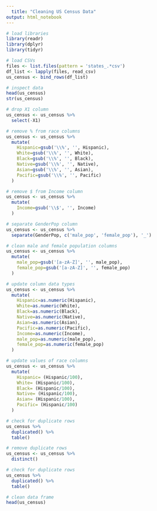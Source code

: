```yaml
---
  title: "Cleaning US Census Data"
output: html_notebook
---
```

  
  ```r
# load libraries
library(readr)
library(dplyr)
library(tidyr)
```

```r
# load CSVs
files <- list.files(pattern = 'states_.*csv')
df_list <- lapply(files, read_csv)
us_census <- bind_rows(df_list)
```

```r
# inspect data
head(us_census)
str(us_census)

```

```r
# drop X1 column
us_census <- us_census %>%
  select(-X1)

```

```r
# remove % from race columns
us_census <- us_census %>%
  mutate(
    Hispanic=gsub('\\%', '', Hispanic),
    White=gsub('\\%', '', White),
    Black=gsub('\\%', '', Black),
    Native=gsub('\\%', '', Native),
    Asian=gsub('\\%', '', Asian),
    Pacific=gsub('\\%', '', Pacific)
  )

```

```r
# remove $ from Income column
us_census <- us_census %>%
  mutate(
    Income=gsub('\\$', '', Income)
  )

```

```r
# separate GenderPop column
us_census <- us_census %>%
  separate(GenderPop, c('male_pop', 'female_pop'), '_')

```

```r
# clean male and female population columns
us_census <- us_census %>%
  mutate(
    male_pop=gsub('[a-zA-Z]', '', male_pop),
    female_pop=gsub('[a-zA-Z]', '', female_pop)
  )

```

```r
# update column data types
us_census <- us_census %>%
  mutate(
    Hispanic=as.numeric(Hispanic),
    White=as.numeric(White),
    Black=as.numeric(Black),
    Native=as.numeric(Native),
    Asian=as.numeric(Asian),
    Pacific=as.numeric(Pacific),
    Income=as.numeric(Income),
    male_pop=as.numeric(male_pop),
    female_pop=as.numeric(female_pop)
  )

```

```r
# update values of race columns
us_census <- us_census %>%
  mutate(
    Hispanic= (Hispanic/100),
    White= (Hispanic/100),
    Black= (Hispanic/100),
    Native= (Hispanic/100),
    Asian= (Hispanic/100),
    Pacific= (Hispanic/100)
  )

```

```r
# check for duplicate rows
us_census %>%
  duplicated() %>%
  table()

```

```r
# remove duplicate rows
us_census <- us_census %>%
  distinct()

```

```r
# check for duplicate rows
us_census %>%
  duplicated() %>%
  table()


```

```r
# clean data frame
head(us_census)

```
